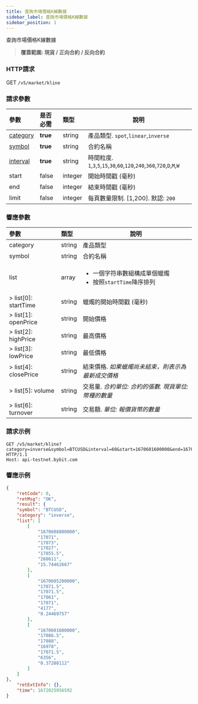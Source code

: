 ```yaml
---
title: 查詢市場價格K線數據
sidebar_label: 查詢市場價格K線數據
sidebar_position: 1
---
```


查詢市場價格K線數據
> **覆蓋範圍: 現貨 / 正向合約 / 反向合約**


### HTTP請求
GET `/v5/market/kline`

### 請求參數
| 參數 | 是否必需 | 類型 | 說明|
|:----- |:-------|:-----|------|
|[category](../enum#category) |<b>true</b> |string |產品類型. `spot`,`linear`,`inverse`|
|[symbol](../enum#symbol) |<b>true</b> |string |合約名稱|
|[interval](../enum#interval) |<b>true</b> |string |時間粒度. `1`,`3`,`5`,`15`,`30`,`60`,`120`,`240`,`360`,`720`,`D`,`M`,`W`|
|start |false |integer |開始時間戳 (毫秒)|
|end |false |integer |結束時間戳 (毫秒)|
|limit |false |integer |每頁數量限制. [1,200]. 默認: `200`|

### 響應參數
| 參數 | 類型 | 說明|
|:----- |:-----|----- |
|category |string |產品類型 |
|symbol |string |合約名稱 |
|list |array |<ul><li>一個字符串數組構成單個蠟燭</li><li>按照`startTime`降序排列</li></ul>|
|> list[0]: startTime |string |蠟燭的開始時間戳 (毫秒) |
|> list[1]: openPrice |string |開始價格 |
|> list[2]: highPrice |string |最高價格 |
|> list[3]: lowPrice |string |最低價格 |
|> list[4]: closePrice |string |結束價格. _如果蠟燭尚未結束，則表示為最新成交價格_|
|> list[5]: volume |string |交易量. _合約單位: 合約的張數. 現貨單位: 幣種的數量_ |
|> list[6]: turnover |string |交易額. _單位: 報價貨幣的數量_ |

### 請求示例

```http
GET /v5/market/kline?category=inverse&symbol=BTCUSD&interval=60&start=1670601600000&end=1670608800000 HTTP/1.1
Host: api-testnet.bybit.com
```

### 響應示例

```json
{
    "retCode": 0,
    "retMsg": "OK",
    "result": {
    "symbol": "BTCUSD",
    "category": "inverse",
    "list": [
        [
            "1670608800000",
            "17071",
            "17073",
            "17027",
            "17055.5",
            "268611",
            "15.74462667"
        ],
        [
            "1670605200000",
            "17071.5",
            "17071.5",
            "17061",
            "17071",
            "4177",
            "0.24469757"
        ],
        [
            "1670601600000",
            "17086.5",
            "17088",
            "16978",
            "17071.5",
            "6356",
            "0.37288112"
        ]
    ]
},
    "retExtInfo": {},
    "time": 1672025956592
}
```
